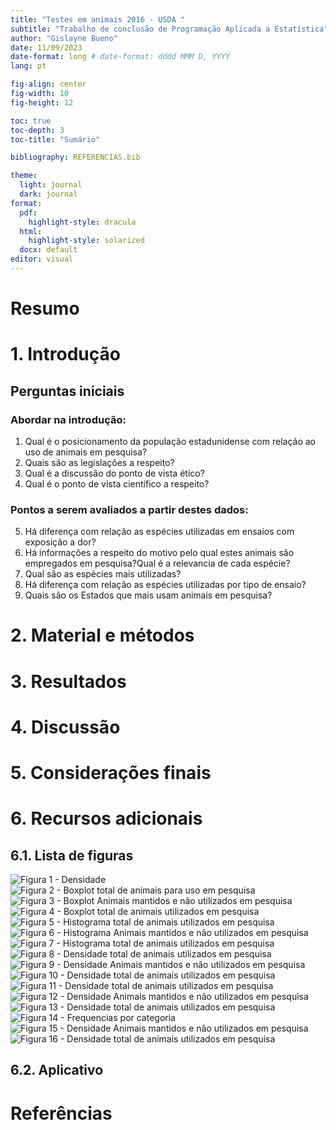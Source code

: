```yaml
---
title: "Testes em animais 2016 - USDA "
subtitle: "Trabalho de conclusão de Programação Aplicada a Estatística"
author: "Gislayne Bueno"
date: 11/09/2023
date-format: long # date-format: dddd MMM D, YYYY   
lang: pt

fig-align: center
fig-width: 10
fig-height: 12

toc: true
toc-depth: 3
toc-title: "Sumário"

bibliography: REFERENCIAS.bib

theme: 
  light: journal
  dark: journal
format: 
  pdf: 
    highlight-style: dracula
  html:
    highlight-style: solarized
  docx: default
editor: visual
---
```


# Resumo

# 1.  Introdução

## Perguntas iniciais

### Abordar na introdução:

1.  Qual é o posicionamento da população estadunidense com relação ao uso de animais em pesquisa?
2.  Quais são as legislações a respeito?
3.  Qual é a discussão do ponto de vista ético?
4.  Qual é o ponto de vista científico a respeito?

### Pontos a serem avaliados a partir destes dados:

5.  Há diferença com relação as espécies utilizadas em ensaios com exposição a dor?
6.  Há informações a respeito do motivo pelo qual estes animais são empregados em pesquisa?Qual é a relevancia de cada espécie?
7.  Qual são as espécies mais utilizadas?
8.  Há diferença com relação as espécies utilizadas por tipo de ensaio?
9.  Quais são os Estados que mais usam animais em pesquisa?

# 2. Material e métodos

# 3. Resultados

# 4. Discussão

# 5. Considerações finais

# 6. Recursos adicionais

## 6.1. Lista de figuras

![Figura 1 - Densidade](../Figuras/01_Densidade.png)
![Figura 2 - Boxplot total de animais para uso em pesquisa](../Figuras/02_BoxplotTotais.png)
![Figura 3 - Boxplot Animais mantidos e não utilizados em pesquisa](../Figuras/02_BoxplotMantidos.png)
![Figura 4 - Boxplot total de animais utilizados em pesquisa](../Figuras/02_BoxplotUtilizados.png)
![Figura 5 - Histograma total de animais utilizados em pesquisa](../Figuras/03_HistTotais.png)
![Figura 6 - Histograma Animais mantidos e não utilizados em pesquisa](../Figuras/03_HistMantidos.png)
![Figura 7 - Histograma total de animais utilizados em pesquisa](../Figuras/03_HistUtilizados.png)
![Figura 8 - Densidade total de animais utilizados em pesquisa](../Figuras/04_DensTotais.png)
![Figura 9 - Densidade Animais mantidos e não utilizados em pesquisa](../Figuras/04_DensMantidos.png)
![Figura 10 - Densidade total de animais utilizados em pesquisa](../Figuras/04_DensUtilizados.png)
![Figura 11 - Densidade total de animais utilizados em pesquisa](../Figuras/05_ViolinoTotais.png)
![Figura 12 - Densidade Animais mantidos e não utilizados em pesquisa](../Figuras/05_ViolinoMantidos.png)
![Figura 13 - Densidade total de animais utilizados em pesquisa](../Figuras/05_ViolinoUtilizados.png)
![Figura 14 - Frequencias por categoria](../Figuras/06_Frequencias.png)
![Figura 15 - Densidade Animais mantidos e não utilizados em pesquisa](../Figuras/0)
![Figura 16 - Densidade total de animais utilizados em pesquisa](../Figuras/05_ViolinoUtilizados.png)


## 6.2. Aplicativo

# Referências
